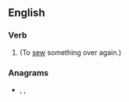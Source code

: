 {{also|re-sew}}
==English==

===Verb===
{{en-verb|resews|resewing|resewed|resewn}}

# {{alternative spelling of|re-sew|lang=en}} (To [[sew]] something over again.)

===Anagrams===
* {{l|en|ewers}}, {{l|en|sewer}}, {{l|en|sweer}}